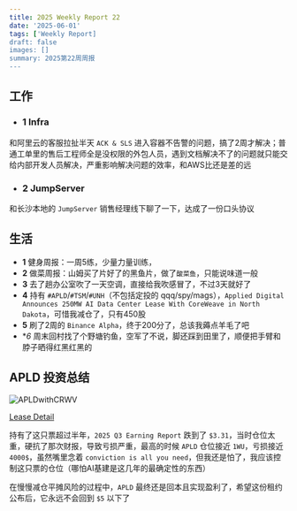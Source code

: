 ```yaml
---
title: 2025 Weekly Report 22
date: '2025-06-01'
tags: ['Weekly Report]
draft: false
images: []
summary: 2025第22周周报
---
```


<TOCInline toc={props.toc}/>

## 工作



- ### 1 Infra

和阿里云的客服拉扯半天 `ACK & SLS` 进入容器不告警的问题，搞了2周才解决；普通工单里的售后工程师全是没权限的外包人员，遇到文档解决不了的问题就只能交给内部开发人员解决，严重影响解决问题的效率，和AWS比还是差的远

- ### 2 JumpServer

和长沙本地的 `JumpServer` 销售经理线下聊了一下，达成了一份口头协议

## 生活

- **1** 健身周报：一周5练，少量力量训练，
- **2** 做菜周报：山姆买了片好了的黑鱼片，做了`酸菜鱼`，只能说味道一般
- **3** 去了趟办公室吹了一天空调，直接给我吹感冒了，不过3天就好了
- **4** 持有 `#APLD`/`#TSM`/`#UNH`（不包括定投的 qqq/spy/mags），`Applied Digital Announces 250MW AI Data Center Lease With CoreWeave in North Dakota`，可惜我减仓了，只有450股
- **5** 刷了2周的 `Binance Alpha`，终于200分了，总该我薅点羊毛了吧
- **6* 周末回村找了个野塘钓鱼，空军了不说，脚还踩到田里了，顺便把手臂和脖子晒得红黑红黑的

## APLD 投资总结

![APLDwithCRWV](/static/images/2025-w22/APLDwithCRWV.jpg)

[Lease Detail](https://ir.applieddigital.com/news-events/press-releases/detail/123/applied-digital-announces-250mw-ai-data-center-lease-with)

持有了这只票超过半年，`2025 Q3 Earning Report` 跌到了 `$3.31`，当时仓位太重，硬抗了那次财报，导致亏损严重，最高的时候 `APLD` 仓位接近 `1WU`，亏损接近 `4000$`，虽然嘴里念着 `conviction is all you need`，但我还是怕了，我应该控制这只票的仓位（哪怕AI基建是这几年的最确定性的东西）

在慢慢减仓平摊风险的过程中，`APLD` 最终还是回本且实现盈利了，希望这份租约公布后，它永远不会回到 `$5` 以下了



